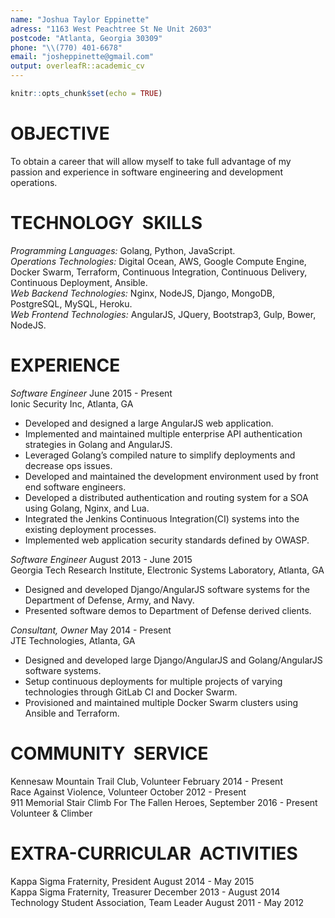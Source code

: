```yaml
---
name: "Joshua Taylor Eppinette"
adress: "1163 West Peachtree St Ne Unit 2603"
postcode: "Atlanta, Georgia 30309"
phone: "\\(770) 401-6678"
email: "josheppinette@gmail.com"
output: overleafR::academic_cv
---
```


```r
knitr::opts_chunk$set(echo = TRUE)
```

# OBJECTIVE

To obtain a career that will allow myself to take full advantage of my passion and experience in software engineering and development operations. 

# TECHNOLOGY \ SKILLS

_Programming Languages:_ Golang, Python, JavaScript.  
_Operations Technologies:_ Digital Ocean, AWS, Google Compute Engine, Docker Swarm, Terraform, Continuous Integration, Continuous Delivery, Continuous Deployment, Ansible.  
_Web Backend Technologies:_ Nginx, NodeJS, Django, MongoDB, PostgreSQL, MySQL, Heroku.  
_Web Frontend Technologies:_ AngularJS, JQuery, Bootstrap3, Gulp, Bower, NodeJS.

# EXPERIENCE

_Software Engineer_ \hfill June 2015 - Present  
Ionic Security Inc, Atlanta, GA

- Developed and designed a large AngularJS web application.
- Implemented and maintained multiple enterprise API authentication strategies in Golang and AngularJS.
- Leveraged Golang's compiled nature to simplify deployments and decrease ops issues.
- Developed and maintained the development environment used by front end software engineers.
- Developed a distributed authentication and routing system for a SOA using Golang, Nginx, and Lua.
- Integrated the Jenkins Continuous Integration(CI) systems into the existing deployment processes.
- Implemented web application security standards defined by OWASP.

_Software Engineer_ \hfill August 2013 - June 2015  
Georgia Tech Research Institute, Electronic Systems Laboratory, Atlanta, GA 

- Designed and developed Django/AngularJS software systems for the Department of Defense, Army, and Navy.
- Presented software demos to Department of Defense derived clients.

_Consultant, Owner_ \hfill May 2014 - Present  
JTE Technologies, Atlanta, GA

- Designed and developed large Django/AngularJS and Golang/AngularJS software systems.
- Setup continuous deployments for multiple projects of varying technologies through GitLab CI and Docker Swarm.
- Provisioned and maintained multiple Docker Swarm clusters using Ansible and Terraform.

# COMMUNITY \ SERVICE

Kennesaw Mountain Trail Club, Volunteer \hfill February 2014 - Present  
Race Against Violence, Volunteer \hfill October 2012 - Present  
911 Memorial Stair Climb For The Fallen Heroes,  \hfill September 2016 - Present
Volunteer \& Climber

# EXTRA-CURRICULAR \ ACTIVITIES

Kappa Sigma Fraternity, President \hfill August 2014 - May 2015  
Kappa Sigma Fraternity, Treasurer \hfill December 2013 - August 2014  
Technology Student Association, Team Leader \hfill August 2011 - May 2012

